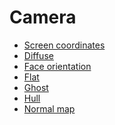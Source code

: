 # Camera

-   [Screen coordinates](#/articles/camera/screen-coords)
-   [Diffuse](#/articles/material/diffuse)
-   [Face orientation](#/articles/material/face-orientation)
-   [Flat](#/articles/material/flat)
-   [Ghost](#/articles/material/ghost)
-   [Hull](#/articles/material/hull)
-   [Normal map](#/articles/material/normal-map)
